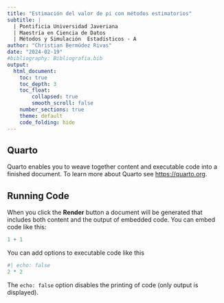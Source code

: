 ```yaml
---
title: "Estimación del valor de pi con métodos estimatorios"
subtitle: |
  | Pontificia Universidad Javeriana
  | Maestría en Ciencia de Datos
  | Métodos y Simulación  Estadísticos - A
author: "Christian Bermúdez Rivas"
date: "2024-02-19"
#bibliography: Bibliografia.bib  
output: 
  html_document:
    toc: true
    toc_depth: 3
    toc_float: 
        collapsed: true
        smooth_scroll: false
    number_sections: true
    theme: default
    code_folding: hide
---
```



## Quarto

Quarto enables you to weave together content and executable code into a finished document. To learn more about Quarto see <https://quarto.org>.

## Running Code

When you click the **Render** button a document will be generated that includes both content and the output of embedded code. You can embed code like this:

```r
1 + 1
```

You can add options to executable code like this

```r
#| echo: false
2 * 2
```

The `echo: false` option disables the printing of code (only output is displayed).
